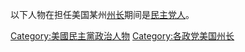 以下人物在担任美国某州[[州长_(美国)|州长]]期间是[[民主党_(美国)|民主党人]]。

[[Category:美國民主黨政治人物|Category:美國民主黨政治人物]]
[[Category:各政党美国州长|Category:各政党美国州长]]